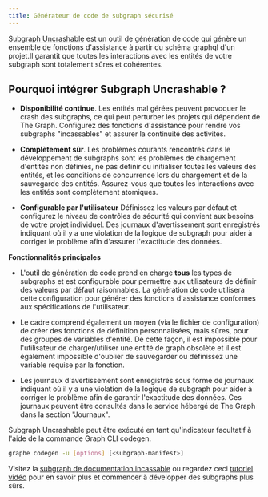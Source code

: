 ```yaml
---
title: Générateur de code de subgraph sécurisé
---
```


[Subgraph Uncrashable](https://float-capital.github.io/float-subgraph-uncrashable/) est un outil de génération de code qui génère un ensemble de fonctions d'assistance à partir du schéma graphql d'un projet.Il garantit que toutes les interactions avec les entités de votre subgraph sont totalement sûres et cohérentes.

## Pourquoi intégrer Subgraph Uncrashable ?

- **Disponibilité continue**. Les entités mal gérées peuvent provoquer le crash des subgraphs, ce qui peut perturber les projets qui dépendent de The Graph. Configurez des fonctions d'assistance pour rendre vos subgraphs "incassables" et assurer la continuité des activités.

- **Complètement sûr**. Les problèmes courants rencontrés dans le développement de subgraphs sont les problèmes de chargement d'entités non définies, ne pas définir ou initialiser toutes les valeurs des entités, et les conditions de concurrence lors du chargement et de la sauvegarde des entités. Assurez-vous que toutes les interactions avec les entités sont complètement atomiques.

- **Configurable par l'utilisateur** Définissez les valeurs par défaut et configurez le niveau de contrôles de sécurité qui convient aux besoins de votre projet individuel. Des journaux d'avertissement sont enregistrés indiquant où il y a une violation de la logique de subgraph pour aider à corriger le problème afin d'assurer l'exactitude des données.

**Fonctionnalités principales**

- L'outil de génération de code prend en charge **tous** les types de subgraphs et est configurable pour permettre aux utilisateurs de définir des valeurs par défaut raisonnables. La génération de code utilisera cette configuration pour générer des fonctions d'assistance conformes aux spécifications de l'utilisateur.

- Le cadre comprend également un moyen (via le fichier de configuration) de créer des fonctions de définition personnalisées, mais sûres, pour des groupes de variables d'entité. De cette façon, il est impossible pour l'utilisateur de charger/utiliser une entité de graph obsolète et il est également impossible d'oublier de sauvegarder ou définissez une variable requise par la fonction.

- Les journaux d'avertissement sont enregistrés sous forme de journaux indiquant où il y a une violation de la logique de subgraph pour aider à corriger le problème afin de garantir l'exactitude des données. Ces journaux peuvent être consultés dans le service hébergé de The Graph dans la section "Journaux".

Subgraph Uncrashable peut être exécuté en tant qu'indicateur facultatif à l'aide de la commande Graph CLI codegen.

```sh
graphe codegen -u [options] [<subgraph-manifest>]
```

Visitez la [subgraph de documentation incassable](https://float-capital.github.io/float-subgraph-uncrashable/docs/) ou regardez ceci [tutoriel vidéo](https://float-capital.github.io/float-subgraph-uncrashable/docs/tutorial) pour en savoir plus et commencer à développer des subgraphs plus sûrs.
